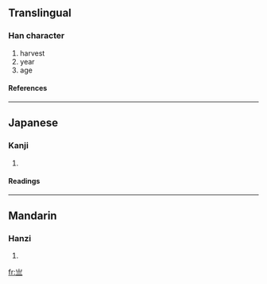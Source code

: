 {{see|歲}}<!-- may be replaced by zh-forms -->

==Translingual==
===Han character===
{{Han char|rn=7|rad=二|as=03|sn=5|four=|canj=山一一 (UMM)}}
# harvest
# year
# age
====References====
{{Han ref|kx=0087.030|dkj=00261|dj=0183.070|hdz=10760.050|uh=4E97|ud=20119}}
----
==Japanese==
===Kanji===
{{ja-kanji|grade=|rs=二03}}
# {{defn|Japanese}}
====Readings====
{{ja-readings|on=[[さい]] (sai), [[せい]] (sei)|kun=[[とし]] (toshi), [[よわい]] (yowai)}}
----
==Mandarin==
===Hanzi===
{{cmn-hanzi|pin=[[suì]] (sui4)|wg=sui<sup>4</sup>}}
# {{defn|Mandarin}}

[[fr:亗]]